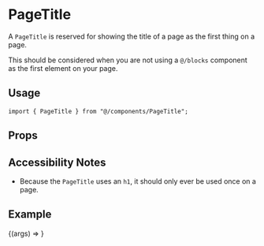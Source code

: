 
<Meta title="layout/PageTitle" component={PageTitle} />

# PageTitle

A `PageTitle` is reserved for showing the title of a page as the first thing on a page.

This should be considered when you are not using a `@/blocks` component as the first element on your page.

## Usage

```tsx
import { PageTitle } from "@/components/PageTitle";
```

## Props

<ArgsTable component={PageTitle} />

## Accessibility Notes

- Because the `PageTitle` uses an `h1`, it should only ever be used once on a page.

## Example

<Canvas>
  <Story name="Default" args={{ title: "The robots are taking over" }}>
    {(args) => <PageTitle {...args} />}
  </Story>
</Canvas>
